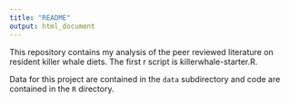 ```yaml
---
title: "README"
output: html_document
---
```


This repository contains my analysis of the peer reviewed literature on resident killer whale diets. The first r script is killerwhale-starter.R.

Data for this project are contained in the ```data``` subdirectory and code are contained in the ```R``` directory.